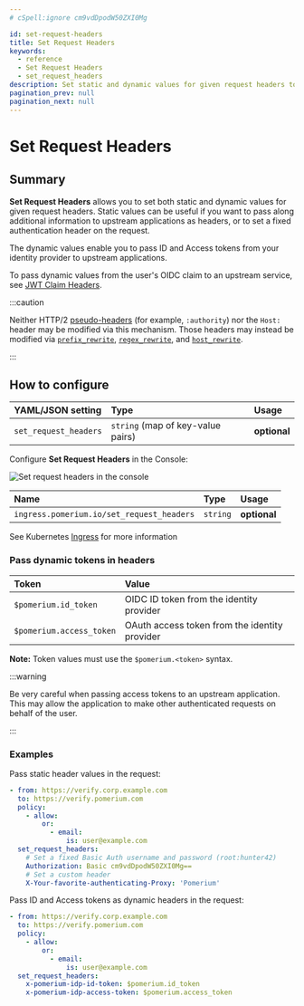 ```yaml
---
# cSpell:ignore cm9vdDpodW50ZXI0Mg

id: set-request-headers
title: Set Request Headers
keywords:
  - reference
  - Set Request Headers
  - set_request_headers
description: Set static and dynamic values for given request headers to upstream applications.
pagination_prev: null
pagination_next: null
---
```



# Set Request Headers

## Summary

**Set Request Headers** allows you to set both static and dynamic values for given request headers. Static values can be useful if you want to pass along additional information to upstream applications as headers, or to set a fixed authentication header on the request.

The dynamic values enable you to pass ID and Access tokens from your identity provider to upstream applications.

To pass dynamic values from the user's OIDC claim to an upstream service, see [JWT Claim Headers](../jwt-claim-headers).

:::caution

Neither HTTP/2 [pseudo-headers](https://www.rfc-editor.org/rfc/rfc9113.html#PseudoHeaderFields) (for example, `:authority`) nor the `Host:` header may be modified via this mechanism. Those headers may instead be modified via [`prefix_rewrite`](/docs/reference/routes/prefix-rewrite), [`regex_rewrite`](/docs/reference/routes/regex-rewrite), and [`host_rewrite`](/docs/reference/routes/host-rewrite).

:::

## How to configure

<Tabs>
<TabItem value="Core" label="Core">

| **YAML**/**JSON** setting | **Type**                          | **Usage**    |
| :------------------------ | :-------------------------------- | :----------- |
| `set_request_headers`     | `string` (map of key-value pairs) | **optional** |

</TabItem>
<TabItem value="Enterprise" label="Enterprise">

Configure **Set Request Headers** in the Console:

![Set request headers in the console](../img/routes/headers/set-request-headers.png)

</TabItem>
<TabItem value="Kubernetes" label="Kubernetes">

| **Name**                                  | **Type** | **Usage**    |
| :---------------------------------------- | :------- | :----------- |
| `ingress.pomerium.io/set_request_headers` | `string` | **optional** |

See Kubernetes [Ingress](/docs/deploy/k8s/ingress#annotations) for more information

</TabItem>
</Tabs>

### Pass dynamic tokens in headers

| **Token**                | **Value**                                     |
| :----------------------- | :-------------------------------------------- |
| `$pomerium.id_token`     | OIDC ID token from the identity provider      |
| `$pomerium.access_token` | OAuth access token from the identity provider |

**Note:** Token values must use the `$pomerium.<token>` syntax.

:::warning

Be very careful when passing access tokens to an upstream application. This may allow the application to make other authenticated requests on behalf of the user.

:::

### Examples

Pass static header values in the request:

```yaml
- from: https://verify.corp.example.com
  to: https://verify.pomerium.com
  policy:
    - allow:
        or:
          - email:
              is: user@example.com
  set_request_headers:
    # Set a fixed Basic Auth username and password (root:hunter42)
    Authorization: Basic cm9vdDpodW50ZXI0Mg==
    # Set a custom header
    X-Your-favorite-authenticating-Proxy: 'Pomerium'
```

Pass ID and Access tokens as dynamic headers in the request:

```yaml
- from: https://verify.corp.example.com
  to: https://verify.pomerium.com
  policy:
    - allow:
        or:
          - email:
              is: user@example.com
  set_request_headers:
    x-pomerium-idp-id-token: $pomerium.id_token
    x-pomerium-idp-access-token: $pomerium.access_token
```

